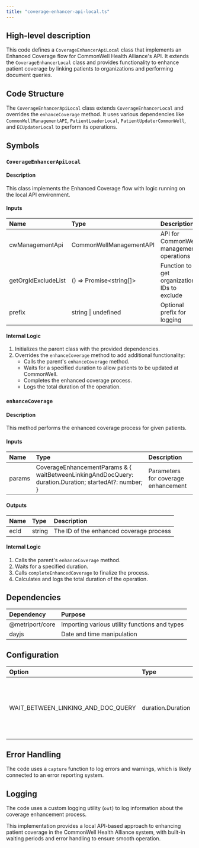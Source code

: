 ```yaml
---
title: "coverage-enhancer-api-local.ts"
---
```


## High-level description
This code defines a `CoverageEnhancerApiLocal` class that implements an Enhanced Coverage flow for CommonWell Health Alliance's API. It extends the `CoverageEnhancerLocal` class and provides functionality to enhance patient coverage by linking patients to organizations and performing document queries.

## Code Structure
The `CoverageEnhancerApiLocal` class extends `CoverageEnhancerLocal` and overrides the `enhanceCoverage` method. It uses various dependencies like `CommonWellManagementAPI`, `PatientLoaderLocal`, `PatientUpdaterCommonWell`, and `ECUpdaterLocal` to perform its operations.

## Symbols

### `CoverageEnhancerApiLocal`
#### Description
This class implements the Enhanced Coverage flow with logic running on the local API environment.

#### Inputs
| Name | Type | Description |
|:-----|:-----|:------------|
| cwManagementApi | CommonWellManagementAPI | API for CommonWell management operations |
| getOrgIdExcludeList | () =&gt; Promise&lt;string[]&gt; | Function to get organization IDs to exclude |
| prefix | string \| undefined | Optional prefix for logging |

#### Internal Logic
1. Initializes the parent class with the provided dependencies.
2. Overrides the `enhanceCoverage` method to add additional functionality:
   - Calls the parent's `enhanceCoverage` method.
   - Waits for a specified duration to allow patients to be updated at CommonWell.
   - Completes the enhanced coverage process.
   - Logs the total duration of the operation.

### `enhanceCoverage`
#### Description
This method performs the enhanced coverage process for given patients.

#### Inputs
| Name | Type | Description |
|:-----|:-----|:------------|
| params | CoverageEnhancementParams & \{ waitBetweenLinkingAndDocQuery: duration.Duration; startedAt?: number; \} | Parameters for coverage enhancement |

#### Outputs
| Name | Type | Description |
|:-----|:-----|:------------|
| ecId | string | The ID of the enhanced coverage process |

#### Internal Logic
1. Calls the parent's `enhanceCoverage` method.
2. Waits for a specified duration.
3. Calls `completeEnhancedCoverage` to finalize the process.
4. Calculates and logs the total duration of the operation.

## Dependencies
| Dependency | Purpose |
|:-----------|:--------|
| @metriport/core | Importing various utility functions and types |
| dayjs | Date and time manipulation |

## Configuration
| Option | Type | Default | Description |
|:-------|:-----|:--------|:------------|
| WAIT_BETWEEN_LINKING_AND_DOC_QUERY | duration.Duration | 30 seconds | Wait time between linking patients and performing document queries |

## Error Handling
The code uses a `capture` function to log errors and warnings, which is likely connected to an error reporting system.

## Logging
The code uses a custom logging utility (`out`) to log information about the coverage enhancement process.

This implementation provides a local API-based approach to enhancing patient coverage in the CommonWell Health Alliance system, with built-in waiting periods and error handling to ensure smooth operation.
